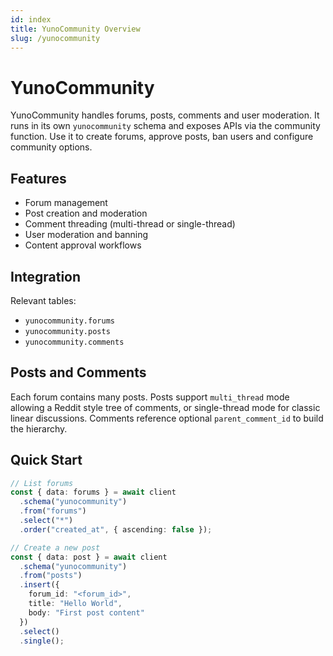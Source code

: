 ```yaml
---
id: index
title: YunoCommunity Overview
slug: /yunocommunity
---
```


# YunoCommunity

YunoCommunity handles forums, posts, comments and user moderation. It runs in its own `yunocommunity` schema and exposes APIs via the community function. Use it to create forums, approve posts, ban users and configure community options.

## Features

- Forum management
- Post creation and moderation
- Comment threading (multi-thread or single-thread)
- User moderation and banning
- Content approval workflows

## Integration

Relevant tables:
- `yunocommunity.forums`
- `yunocommunity.posts`
- `yunocommunity.comments`

## Posts and Comments

Each forum contains many posts. Posts support `multi_thread` mode allowing a Reddit style tree of comments, or single-thread mode for classic linear discussions. Comments reference optional `parent_comment_id` to build the hierarchy.

## Quick Start

```ts
// List forums
const { data: forums } = await client
  .schema("yunocommunity")
  .from("forums")
  .select("*")
  .order("created_at", { ascending: false });

// Create a new post
const { data: post } = await client
  .schema("yunocommunity")
  .from("posts")
  .insert({
    forum_id: "<forum_id>",
    title: "Hello World",
    body: "First post content"
  })
  .select()
  .single();
``` 
